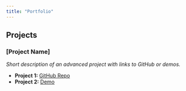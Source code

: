 ```yaml
---
title: "Portfolio"
---
```


## Projects
### [Project Name]
*Short description of an advanced project with links to GitHub or demos.*

- **Project 1:** [GitHub Repo](https://github.com/SofAguiar/sofaguiar.github.io/)
- **Project 2:** [Demo](https://github.com/SofAguiar/sofaguiar.github.io/)

